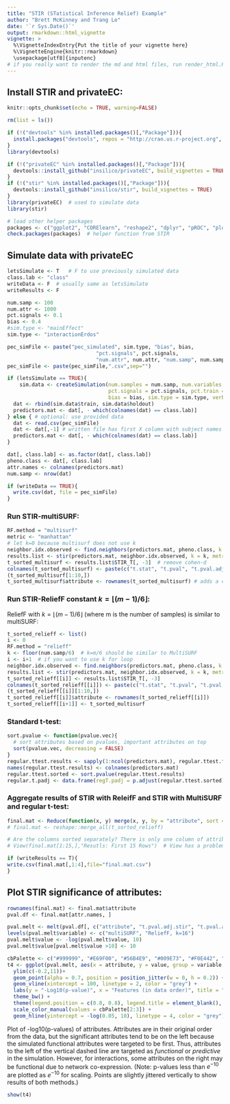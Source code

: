 ```yaml
---
title: "STIR (STatistical Inference Relief) Example"
author: "Brett McKinney and Trang Le"
date: '`r Sys.Date()`'
output: rmarkdown::html_vignette
vignette: >
  %\VignetteIndexEntry{Put the title of your vignette here}
  %\VignetteEngine{knitr::rmarkdown}
  \usepackage[utf8]{inputenc}
# if you really want to render the md and html files, run render_html.R
---
```


## Install STIR and privateEC: 

```r
knitr::opts_chunk$set(echo = TRUE, warning=FALSE)

rm(list = ls())

if (!("devtools" %in% installed.packages()[,"Package"])){
  install.packages("devtools", repos = "http://cran.us.r-project.org", dependencies = TRUE)
}
library(devtools)

if (!("privateEC" %in% installed.packages()[,"Package"])){
  devtools::install_github("insilico/privateEC", build_vignettes = TRUE)
}
if (!("stir" %in% installed.packages()[,"Package"])){
  devtools::install_github("insilico/stir", build_vignettes = TRUE)
}
library(privateEC)  # used to simulate data
library(stir)

# load other helper packages
packages <- c("ggplot2", "CORElearn", "reshape2", "dplyr", "pROC", "plotROC")
check.packages(packages)  # helper function from STIR
```

## Simulate data with privateEC 
```r
letsSimulate <- T   # F to use previously simulated data
class.lab <- "class"
writeData <- F  # usually same as letsSimulate
writeResults <- F

num.samp <- 100
num.attr <- 1000
pct.signals <- 0.1
bias <- 0.4
#sim.type <- "mainEffect"
sim.type <- "interactionErdos"

pec_simFile <- paste("pec_simulated", sim.type, "bias", bias, 
                             "pct.signals", pct.signals,
                             "num.attr", num.attr, "num.samp", num.samp, sep = "_")
pec_simFile <- paste(pec_simFile,".csv",sep="")

if (letsSimulate == TRUE){
    sim.data <- createSimulation(num.samples = num.samp, num.variables = num.attr,
                                 pct.signals = pct.signals, pct.train = 1/2, pct.holdout = 1/2, 
                                 bias = bias, sim.type = sim.type, verbose = FALSE)
  dat <- rbind(sim.data$train, sim.data$holdout)
  predictors.mat <- dat[, - which(colnames(dat) == class.lab)]
} else { # optional: use provided data
  dat <- read.csv(pec_simFile)
  dat <- dat[,-1] # written file has first X column with subject names
  predictors.mat <- dat[, - which(colnames(dat) == class.lab)]
}

dat[, class.lab] <- as.factor(dat[, class.lab]) 
pheno.class <- dat[, class.lab]
attr.names <- colnames(predictors.mat)
num.samp <- nrow(dat)

if (writeData == TRUE){
  write.csv(dat, file = pec_simFile)
}
```

### Run STIR-multiSURF:

```r
RF.method = "multisurf"
metric <- "manhattan"
# let k=0 because multisurf does not use k
neighbor.idx.observed <- find.neighbors(predictors.mat, pheno.class, k = 0, method = RF.method)
results.list <- stir(predictors.mat, neighbor.idx.observed, k = k, metric = metric, method = RF.method)
t_sorted_multisurf <- results.list$STIR_T[, -3]  # remove cohen-d
colnames(t_sorted_multisurf) <- paste(c("t.stat", "t.pval", "t.pval.adj"), "stir", sep=".")
(t_sorted_multisurf[1:10,])
t_sorted_multisurf$attribute <- rownames(t_sorted_multisurf) # adds a column for merge
```

### Run STIR-ReliefF constant $k=\lfloor(m-1)/6\rfloor$:
ReliefF with $k=\lfloor(m-1)/6\rfloor$ (where m is the number of samples) is similar to multiSURF:

```r
t_sorted_relieff <- list()
i <- 0
RF.method = "relieff"
k <- floor(num.samp/6)  # k=m/6 should be similar to MultiSURF
i <- i+1  # if you want to use k for loop
neighbor.idx.observed <- find.neighbors(predictors.mat, pheno.class, k = k, method = RF.method)
results.list <- stir(predictors.mat, neighbor.idx.observed, k = k, metric = metric, method = RF.method)
t_sorted_relieff[[i]] <- results.list$STIR_T[, -3]
colnames(t_sorted_relieff[[i]]) <- paste(c("t.stat", "t.pval", "t.pval.adj"), k, sep=".")
(t_sorted_relieff[[i]][1:10,])
t_sorted_relieff[[i]]$attribute <- rownames(t_sorted_relieff[[i]])
t_sorted_relieff[[i+1]] <- t_sorted_multisurf
```

### Standard t-test:

```r
sort.pvalue <- function(pvalue.vec){
  # sort attributes based on pvalues, important attributes on top
  sort(pvalue.vec, decreasing = FALSE)
}
regular.ttest.results <- sapply(1:ncol(predictors.mat), regular.ttest.fn, dat = dat)
names(regular.ttest.results) <- colnames(predictors.mat)
regular.ttest.sorted <- sort.pvalue(regular.ttest.results)
regular.t.padj <- data.frame(regT.padj = p.adjust(regular.ttest.sorted))
```

### Aggregate results of STIR with ReleifF and STIR with MultiSURF and regular t-test:

```r
final.mat <- Reduce(function(x, y) merge(x, y, by = "attribute", sort = F), t_sorted_relieff)
# final.mat <- reshape::merge_all(t_sorted_relieff)

# Are the columns sorted separately? There is only one column of attribute names 
# View(final.mat[1:15,],"Resutls: First 15 Rows")  # View has a problem with Rmarkdown

if (writeResults == T){
write.csv(final.mat[,1:4],file="final.mat.csv")
}
```

## Plot STIR significance of attributes:

```r
rownames(final.mat) <- final.mat$attribute
pval.df <- final.mat[attr.names, ]

pval.melt <- melt(pval.df[, c("attribute", "t.pval.adj.stir", "t.pval.adj.16")], id.vars = 1)
levels(pval.melt$variable) <- c("multiSURF", "ReliefF, k=16")
pval.melt$value <- -log(pval.melt$value, 10)
pval.melt$value[pval.melt$value >10] <- 10

cbPalette <- c("#999999", "#E69F00", "#56B4E9", "#009E73", "#F0E442", "#0072B2", "#D55E00", "#CC79A7")
t4 <- ggplot(pval.melt, aes(x = attribute, y = value, group = variable, color = variable)) + 
  ylim(c(-0.2,11))+
  geom_point(alpha = 0.7, position = position_jitter(w = 0, h = 0.2)) + 
  geom_vline(xintercept = 100, linetype = 2, color = "grey") + 
  labs(y = "-Log10(p-value)", x = "Features (in data order)", title = "Significance of attributes") + 
  theme_bw() +
  theme(legend.position = c(0.8, 0.8), legend.title = element_blank(), axis.text.x=element_blank()) + 
  scale_color_manual(values = cbPalette[2:3]) +
  geom_hline(yintercept = -log(0.05, 10), linetype = 4, color = "grey") 
```

Plot of -log10(p-values) of attributes. Attributes are in their original order from the data, but the significant attributes tend to be on the left because the simulated functional attributes were targeted to be first. Thus, attributes to the left of the vertical dashed line are targeted as *functional* or *predictive* in the simulation. However, for interactions, some attributes on the right may be functional due to network co-expression.
(Note: p-values less than $e^{-10}$ are plotted as $e^{-10}$ for scaling. Points are slightly jittered vertically to show results of both methods.)

```r
show(t4)
```

